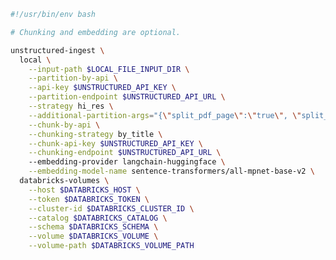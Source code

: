 ```bash CLI
#!/usr/bin/env bash

# Chunking and embedding are optional.

unstructured-ingest \
  local \
    --input-path $LOCAL_FILE_INPUT_DIR \
    --partition-by-api \
    --api-key $UNSTRUCTURED_API_KEY \
    --partition-endpoint $UNSTRUCTURED_API_URL \
    --strategy hi_res \
    --additional-partition-args="{\"split_pdf_page\":\"true\", \"split_pdf_allow_failed\":\"true\", \"split_pdf_concurrency_level\": 15}" \
    --chunk-by-api \
    --chunking-strategy by_title \
    --chunk-api-key $UNSTRUCTURED_API_KEY \
    --chunking-endpoint $UNSTRUCTURED_API_URL \ 
    --embedding-provider langchain-huggingface \
    --embedding-model-name sentence-transformers/all-mpnet-base-v2 \
  databricks-volumes \
    --host $DATABRICKS_HOST \
    --token $DATABRICKS_TOKEN \
    --cluster-id $DATABRICKS_CLUSTER_ID \
    --catalog $DATABRICKS_CATALOG \
    --schema $DATABRICKS_SCHEMA \
    --volume $DATABRICKS_VOLUME \
    --volume-path $DATABRICKS_VOLUME_PATH
```
